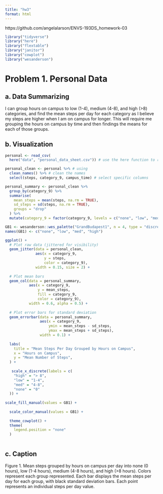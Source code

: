 ```yaml
---
title: "hw3"
format: html
---
```


https://github.com/angelalarson/ENVS-193DS_homework-03

```r
library("tidyverse")
library("here")
library("flextable")
library("janitor")
library("cowplot")
library("wesanderson")
```
# Problem 1. Personal Data

## a. Data Summarizing

I can group hours on campus to low (1-4), medium (4-8), and high (>8) categories, and find the mean steps per day for each category as I believe my steps are higher when I am on campus for longer. This will require me grouping the hours on campus by time and then findings the means for each of those groups. 

## b. Visualization
```r
personal <- read_csv(
  here("data", "personal_data_sheet.csv")) # use the here function to read in the csv under a different column

personal_clean <- personal %>% # using 
  clean_names() %>% # clean the names
  select(steps, category_9, campus_time) # select specific columns

personal_summary <- personal_clean %>%
  group_by(category_9) %>%
  summarise(
    mean_steps = mean(steps, na.rm = TRUE),
    sd_steps = sd(steps, na.rm = TRUE),
    groups = "drop"
  ) %>% 
  mutate(category_9 = factor(category_9, levels = c("none", "low", "med", "high")))

GB1 <- wesanderson::wes_palette("GrandBudapest1", n = 4, type = "discrete")
names(GB1) <- c("none", "low", "med", "high")

ggplot() +
  # Plot raw data (jittered for visibility)
  geom_jitter(data = personal_clean,
              aes(x = category_9, 
                  y = steps,
                  color = category_9),
              width = 0.15, size = 2) +
  
  # Plot mean bars
  geom_col(data = personal_summary,
           aes(x = category_9, 
               y = mean_steps, 
               fill = category_9,
               color = category_9),
           width = 0.6, alpha = 0.5) +
  
  # Plot error bars for standard deviation
  geom_errorbar(data = personal_summary,
                aes(x = category_9,
                    ymin = mean_steps - sd_steps,
                    ymax = mean_steps + sd_steps),
                width = 0.1) +
  
  labs(
    title = "Mean Steps Per Day Grouped by Hours on Campus",
    x = "Hours on Campus",
    y = "Mean Number of Steps",
  ) +
   
   scale_x_discrete(labels = c(
    "high" = "> 8",
    "low" = "1-4",
    "med" = "4-8",
    "none" = "0"
  )) +
  
scale_fill_manual(values = GB1) +
  
  scale_color_manual(values = GB1) +
  
  theme_cowplot() +
  theme(
    legend.position = "none"
  )
  
```
## c. Caption

Figure 1. Mean steps grouped by hours on campus per day into none (0 hours), low (1-4 hours), medium (4-8 hours), and high (>8 hours). Colors represent each group represented. Each bar displays the mean steps per day for each group, with black standard deviation bars. Each point represents an individual steps per day value.
